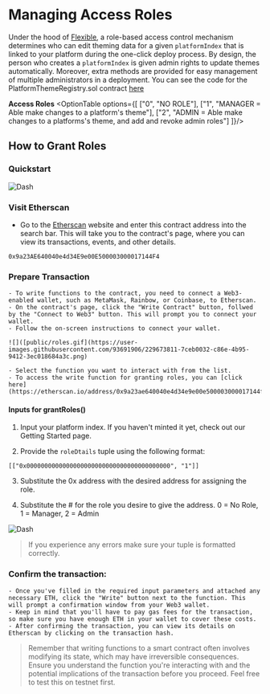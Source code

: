 
# Managing Access Roles 

Under the hood of [Flexible](https://flexible.vercel.app), a role-based access control mechanism determines who can edit theming data for a given `platformIndex` that is linked to your platform during the one-click deploy process. By design, the person who creates a `platformIndex` is given admin rights to update themes automatically. Moreover, extra methods are provided for easy management of multiple administrators in a deployment. You can see the code for the PlatformThemeRegistry.sol contract [here](https://github.com/public-assembly/onchain/blob/master/theme-registry/src/PlatformThemeRegistry.sol) 

**Access Roles**
<OptionTable options={[
    ["0", "NO ROLE"],
    ["1", "MANAGER = Able make changes to a platform's theme"],
    ["2", "ADMIN = Able make changes to a platforms's theme, and add and revoke admin roles"]
    ]}/>

## How to Grant Roles 

### Quickstart

![Dash](public/roles.gif) 
<Steps>

### Visit Etherscan

- Go to the [Etherscan](https://etherscan.io/) website and enter this contract address into the search bar. This will take you to the contract's page, where you can view its transactions, events, and other details.

```solidity copy
0x9a23AE640040e4d34E9e00E500003000017144F4
```

### Prepare Transaction
    - To write functions to the contract, you need to connect a Web3-enabled wallet, such as MetaMask, Rainbow, or Coinbase, to Etherscan. 
    - On the contract's page, click the "Write Contract" button, follwed by the "Connect to Web3" button. This will prompt you to connect your wallet. 
    - Follow the on-screen instructions to connect your wallet.
    
    ![]([public/roles.gif](https://user-images.githubusercontent.com/93691906/229673811-7ceb0032-c86e-4b95-9412-3ec018684a3c.png)  

    - Select the function you want to interact with from the list. 
    - To access the write function for granting roles, you can [click here](https://etherscan.io/address/0x9a23ae640040e4d34e9e00e500003000017144f4#writeContract#F1)

#### Inputs for grantRoles()

1. Input your platform index. If you haven't minted it yet, check out our Getting Started page.

2. Provide the `roleDtails` tuple using the following format:

```solidity copy 
[["0x0000000000000000000000000000000000000000", "1"]]
```

3. Substitute the 0x address with the desired address for assigning the role.

4. Substitute the # for the role you desire to give the address. 0 = No Role, 1 = Manager, 2 = Admin

![Dash](public/roles2.gif) 

> If you experience any errors make sure your tuple is formatted correctly. 

### Confirm the transaction:
    - Once you've filled in the required input parameters and attached any necessary ETH, click the "Write" button next to the function. This will prompt a confirmation window from your Web3 wallet. 
    - Keep in mind that you'll have to pay gas fees for the transaction, so make sure you have enough ETH in your wallet to cover these costs.
    - After confirming the transaction, you can view its details on Etherscan by clicking on the transaction hash.
    
> Remember that writing functions to a smart contract often involves modifying its state, which may have irreversible consequences. Ensure you understand the function you're interacting with and the potential implications of the transaction before you proceed. Feel free to test this on testnet first. 

</Steps>

